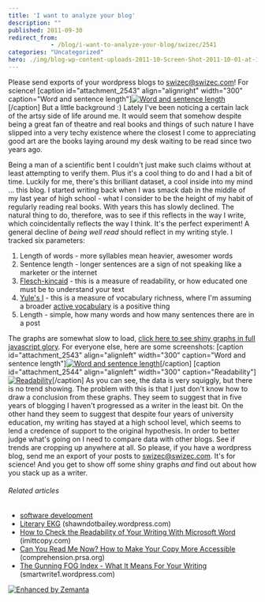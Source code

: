 ```yaml
---
title: 'I want to analyze your blog'
description: ""
published: 2011-09-30
redirect_from: 
            - /blog/i-want-to-analyze-your-blog/swizec/2541
categories: "Uncategorized"
hero: ./img/blog-wp-content-uploads-2011-10-Screen-Shot-2011-10-01-at-1.48.03-AM-300x289.png
---
```

Please send exports of your wordpress blogs to swizec@swizec.com! For science! \[caption id=&quot;attachment_2543&quot; align=&quot;alignright&quot; width=&quot;300&quot; caption=&quot;Word and sentence length&quot;][![](./img/blog-wp-content-uploads-2011-10-Screen-Shot-2011-10-01-at-1.48.03-AM-300x289.png "Word and sentence length")](http://swizec.com/blog/wp-content/uploads/2011/10/Screen-Shot-2011-10-01-at-1.48.03-AM.png)\[/caption] But a little background :) Lately I&#x27;ve been noticing a certain lack of the artsy side of life around me. It would seem that somehow despite being a great fan of theatre and real books and things of such nature I have slipped into a very techy existence where the closest I come to appreciating good art are the books laying around my desk waiting to be read since two years ago.

<!--more-->

Being a man of a scientific bent I couldn&#x27;t just make such claims without at least attempting to verify them. Plus it&#x27;s a cool thing to do and I had a bit of time. Luckily for me, there&#x27;s this brilliant dataset, a cool inside into my mind ... this blog. I started writing back when I was smack dab in the middle of my last year of high school - what I consider to be the height of my habit of regularly reading real books. With years this has slowly declined. The natural thing to do, therefore, was to see if this reflects in the way I write, which coincidentally reflects the way I think. It&#x27;s the perfect experiment! A general decline of _being well read_ should reflect in my writing style. I tracked six parameters:

1. Length of words - more syllables mean heavier, awesomer words
2. Sentence length - longer sentences are a sign of not speaking like a marketer or the internet
3. [Flesch-kincaid](http://en.wikipedia.org/wiki/Flesch%E2%80%93Kincaid_readability_test "Flesch–Kincaid readability test") - this is a measure of readability, or how educated one must be to understand your text
4. [Yule&#x27;s I](http://swizec.com/blog/measuring-vocabulary-richness-with-python/swizec/2528 "Measuring vocabulary richness with python") - this is a measure of vocabulary richness, where I&#x27;m assuming a broader [active vocabulary](http://en.wikipedia.org/wiki/Vocabulary "Vocabulary") is a positive thing
5. Length - simple, how many words and how many sentences there are in a post

The graphs are somewhat slow to load, [click here to see shiny graphs in full javascript glory](http://swizec.com/blog-analysis-charts/blog.html). For everyone else, here are some screenshots: \[caption id=&quot;attachment_2543&quot; align=&quot;alignleft&quot; width=&quot;300&quot; caption=&quot;Word and sentence length&quot;][![](./img/blog-wp-content-uploads-2011-10-Screen-Shot-2011-10-01-at-1.48.03-AM-300x289.png "Word and sentence length")](http://swizec.com/blog/wp-content/uploads/2011/10/Screen-Shot-2011-10-01-at-1.48.03-AM.png)\[/caption] \[caption id=&quot;attachment_2544&quot; align=&quot;alignleft&quot; width=&quot;300&quot; caption=&quot;Readability&quot;][![](./img/blog-wp-content-uploads-2011-10-Screen-Shot-2011-10-01-at-1.48.19-AM-300x290.png "Readability")](http://swizec.com/blog/wp-content/uploads/2011/10/Screen-Shot-2011-10-01-at-1.48.19-AM.png)\[/caption] As you can see, the data is very squiggly, but there is no trend showing. The problem with this is that I just don&#x27;t know how to draw a conclusion from these graphs. They seem to suggest that in five years of blogging I haven&#x27;t progressed as a writer in the least bit. On the other hand they seem to suggest that despite four years of university education, my writing has stayed at a high school level, which seems to lend a credence of support to the original hypothesis. In order to better judge what&#x27;s going on I need to compare data with other blogs. See if trends are cropping up anywhere at all. So please, if you have a wordpress blog, send me an export of your posts to swizec@swizec.com. It&#x27;s for science! And you get to show off some shiny graphs _and_ find out about how you stack up as a writer.

###### Related articles

- [software development](http://www.itransition.com)
- [Literary EKG](http://shawndotbailey.wordpress.com/2011/09/09/literary-ekg/) (shawndotbailey.wordpress.com)
- [How to Check the Readability of Your Writing With Microsoft Word](http://imittcopy.com/Thewhitepaperblog/how-to-check-the-readability-of-your-writing-with-microsoft-word/) (imittcopy.com)
- [Can You Read Me Now? How to Make Your Copy More Accessible](http://comprehension.prsa.org/?p=3335) (comprehension.prsa.org)
- [The Gunning FOG Index - What It Means For Your Writing](http://smartwrite1.wordpress.com/2010/11/16/the-gunning-fog-index-what-it-means-for-your-writing/) (smartwrite1.wordpress.com)

[![Enhanced by Zemanta](http://img.zemanta.com/zemified_e.png?x-id=60fc6599-71f3-4078-91c7-0b47563bfad3)](http://www.zemanta.com/ "Enhanced by Zemanta")